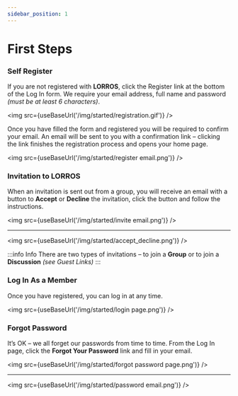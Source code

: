 ```yaml
---
sidebar_position: 1
---
```



# First Steps

### Self Register

If you are not registered with **LORROS**, click the Register link at the bottom of the Log In form. We require your email address, full name and password _(must be at least 6 characters)_.

<img src={useBaseUrl('/img/started/registration.gif')} />

Once you have filled the form and registered you will be required to confirm your email. An email will be sent to you with a confirmation link – clicking the link finishes the registration process and opens your home page.

<img src={useBaseUrl('/img/started/register email.png')} />

### Invitation to **LORROS**

When an invitation is sent out from a group, you will receive an email with a button to **Accept** or **Decline** the invitation, click the button and follow the instructions.

<img src={useBaseUrl('/img/started/invite email.png')} />

---

<img src={useBaseUrl('/img/started/accept_decline.png')} />

:::info Info
There are two types of invitations – to join a **Group** or to join a **Discussion** _(see Guest Links)_
:::

### Log In As a Member

Once you have registered, you can log in at any time.

<img src={useBaseUrl('/img/started/login page.png')} />

### Forgot Password

It’s OK – we all forget our passwords from time to time.
From the Log In page, click the **Forgot Your Password** link and fill in your email.

<img src={useBaseUrl('/img/started/forgot password page.png')} />

---

<img src={useBaseUrl('/img/started/password email.png')} />

